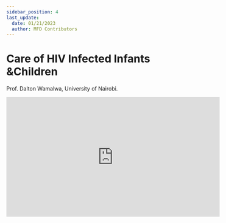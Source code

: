 ```yaml
---
sidebar_position: 4
last_update:
  date: 01/21/2023
  author: MFD Contributors
---
```


# Care of HIV Infected Infants &Children

Prof. Dalton Wamalwa, University of Nairobi.

<div style={{ display: 'flex', justifyContent: 'center' }}>
  <iframe
    width="560"
    height="315"
    src="https://www.youtube-nocookie.com/embed/4kqI7IkWkpc?start=70"
    title="YouTube video player"
    frameborder="0"
    allow="accelerometer; autoplay; clipboard-write; encrypted-media; gyroscope; picture-in-picture; web-share"
    allowfullscreen
  ></iframe>
</div>
